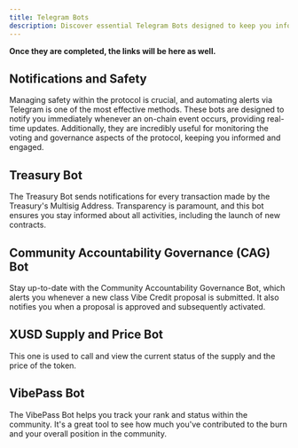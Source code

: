 ```yaml
---
title: Telegram Bots
description: Discover essential Telegram Bots designed to keep you informed about the protocol, ensuring transparency, safety, and active participation.
---
```

**Once they are completed, the links will be here as well.** 

## Notifications and Safety

Managing safety within the protocol is crucial, and automating alerts via Telegram is one of the most effective methods. These bots are designed to notify you immediately whenever an on-chain event occurs, providing real-time updates. Additionally, they are incredibly useful for monitoring the voting and governance aspects of the protocol, keeping you informed and engaged.

## Treasury Bot

The Treasury Bot sends notifications for every transaction made by the Treasury's Multisig Address. Transparency is paramount, and this bot ensures you stay informed about all activities, including the launch of new contracts.

## Community Accountability Governance (CAG) Bot

Stay up-to-date with the Community Accountability Governance Bot, which alerts you whenever a new class Vibe Credit proposal is submitted. It also notifies you when a proposal is approved and subsequently activated.

## XUSD Supply and Price Bot

This one is used to call and view the current status of the supply and the price of the token.

## VibePass Bot

The VibePass Bot helps you track your rank and status within the community. It's a great tool to see how much you've contributed to the burn and your overall position in the community.
